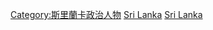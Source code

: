 {{Commonscat|Prime ministers of Sri Lanka}}

[[Category:斯里蘭卡政治人物|Category:斯里蘭卡政治人物]]
[[Category:各國總理|Sri Lanka]]
[[Category:各国政府首脑|Sri Lanka]]